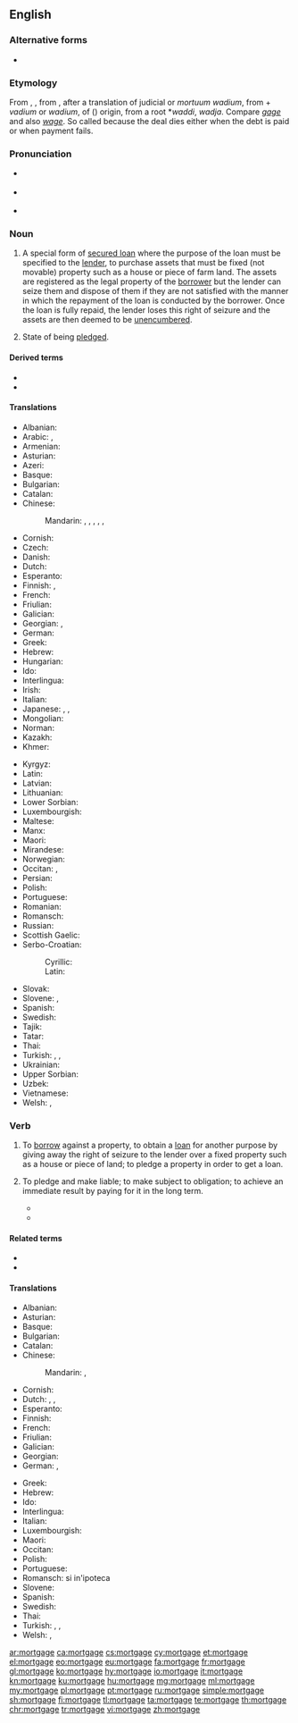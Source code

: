 ==English==
{{wikipedia}}

===Alternative forms===
* {{l|en|morgage}} {{qualifier|obsolete}}

===Etymology===
{{PIE root|en|mer|id1=die|wedʰ}}
From {{etyl|xno|en}} {{m|fro|morgage}}, {{der|en|frm|mortgage}}, from {{der|en|fro|mort gage||death pledge}}, after a translation of judicial {{etyl|ML.|en}} {{m|la|mortuum vadium}} or ''mortuum wadium'', from {{m|la|mortuum}} + ''vadium'' or ''wadium'', of {{etyl|gem|en}} ({{etyl|frk|en}}) origin, from a root *''waddi'', ''wadja''. Compare ''[[gage]]'' and also ''[[wage]]''. So called because the deal dies either when the debt is paid or when payment fails.

===Pronunciation===
* {{a|UK}} {{IPA|/ˈmɔː.ɡɪdʒ/|lang=en}}
* {{a|US}} {{IPA|/ˈmɔɹ.ɡɪdʒ/|lang=en}}
* {{audio|En-us-mortgage.ogg|Audio (US)|lang=en}}

===Noun===
{{en-noun}}

# {{lb|en|legal}} A special form of [[secured loan]] where the purpose of the loan must be specified to the [[lender]], to purchase assets that must be fixed (not movable) property such as a house or piece of farm land. The assets are registered as the legal property of the [[borrower]] but the lender can seize them and dispose of them if they are not satisfied with the manner in which the repayment of the loan is conducted by the borrower. Once the loan is fully repaid, the lender loses this right of seizure and the assets are then deemed to be [[unencumbered]].
#: {{ux|en|We're renting a property in the city centre because we can't afford to get a '''mortgage''' yet.}}
# {{lb|en|obsolete}} State of being [[pledge]]d.
#: {{ux|en|lands given in '''mortgage'''}}

====Derived terms====
* {{l|en|anaconda mortgage}}
* {{l|en|mortgage-backed}}

====Translations====
{{trans-top|special form of secured loan}}
* Albanian: {{t+|sq|hipotekë|f}}
* Arabic: {{t|ar|رَهْن|m}}, {{t|ar|رَهْن عَقَارِيّ|m}}
* Armenian: {{t|hy|հիպոթեկ|sc=Armn}}
* Asturian: {{t|ast|hipoteca|f}}
* Azeri: {{t|az|ipoteka}}
* Basque: {{t+|eu|hipoteka}}
* Bulgarian: {{t+|bg|ипоте́ка|f}}
* Catalan: {{t+|ca|hipoteca|f}}
* Chinese:
*: Mandarin: {{t+|cmn|抵押|tr=dǐyā|sc=Hani}}, {{t|cmn|[[抵押]][[貸款]]|sc=Hani}}, {{t|cmn|[[抵押]][[贷款]]|tr=dǐyā dàikuǎn|sc=Hani}}, {{t+|cmn|按揭|tr=ànjiē|sc=Hani}}, {{qualifier|home loan}} {{t+|cmn|房貸|sc=Hani}}, {{t+|cmn|房贷|tr=fángdài|sc=Hani}}
* Cornish: {{t|kw|marwostel|m}}
* Czech: {{t+|cs|hypotéka|f}}
* Danish: {{t|da|pant}}
* Dutch: {{t+|nl|hypotheek|m}}
* Esperanto: {{t|eo|hipoteko}}
* Finnish: {{t+|fi|asuntolaina}}, {{t|fi|kiinnelaina}}
* French: {{t+|fr|hypothèque|f}}
* Friulian: {{t|fur|ipoteche|f}}
* Galician: {{t|gl|hipoteca|f}}
* Georgian: {{t|ka|იპოთეკა|sc=Geor}}, {{t|ka|გირაო}}
* German: {{t+|de|Hypothek|f}}
* Greek: {{t+|el|υποθήκη|f|sc=Grek}}
* Hebrew: {{t+|he|משכנתא|f|tr=mashkánta|sc=Hebr}}
* Hungarian: {{t+|hu|jelzálog}}
* Ido: {{t+|io|hipoteko}}
* Interlingua: {{t|ia|hypotheca}}
* Irish: {{t|ga|morgáiste|m}}
* Italian: {{t+|it|ipoteca|f}}
* Japanese: {{t+|ja|抵当|tr=ていとう, teitō|sc=Jpan}}, {{t+|ja|抵当権|tr=ていとうけん, teitōken|sc=Jpan}}, {{t|ja|住宅ローン|tr=じゅうたくローン, jūtaku-rōn|sc=Jpan}}
* Mongolian: {{t-needed|mn}}
* Norman: {{t|nrf|hypothèque|f}}
* Kazakh: {{t|kk|ипотека|sc=Cyrl}}
* Khmer: {{t|km|និក្ខេប|tr=nikkʰeɛp|sc=Khmr}}
{{trans-mid}}
* Kyrgyz: {{t|ky|ипотека|sc=Cyrl}}
* Latin: {{t|la|hypotheca|f}}
* Latvian: {{t|lv|hipotēka}}
* Lithuanian: {{t|lt|ipoteka}}
* Lower Sorbian: {{t|dsb|hypoteka|f}}
* Luxembourgish: {{t|lb|Hypothéik|f}}
* Maltese: {{t|mt|ipoteka|f}}
* Manx: {{t|gv|gioaldeeaght}}
* Maori: {{t|mi|mōkete}}
* Mirandese: {{t|mwl|heipoteca|f}}
* Norwegian: {{t|no|hypothek|n}}
* Occitan: {{t|oc|emprecairada|f}}, {{t|oc|empenhoradura|f}}
* Persian: {{t+|fa|رهن|tr=rahn|sc=fa-Arab}}
* Polish: {{t|pl|kredyt hipoteczny|m-in}}
* Portuguese: {{t+|pt|hipoteca|f}}
* Romanian: {{t+|ro|ipotecă|f}}
* Romansch: {{t|rm|ipoteca|f}}
* Russian: {{t+|ru|ипоте́ка|f}}
* Scottish Gaelic: {{t|gd|morgaidse}}
* Serbo-Croatian:
*: Cyrillic: {{t+|sh|hipoteka|f|sc=Cyrl}}
*: Latin: {{t|sh|хипотека|f|sc=Cyrl}}
* Slovak: {{t|sk|hypotéka|f}}
* Slovene: {{t+|sl|hipoteka|f}}, {{t|sl|zastavitev|f}}
* Spanish: {{t+|es|hipoteca|f}}
* Swedish: {{t+|sv|hypotek|n}}
* Tajik: {{t|tg|гаравпулӣ|sc=Cyrl}}
* Tatar: {{t|tt|ипотека|sc=Cyrl}}
* Thai: {{t+|th|จำนอง}}
* Turkish: {{t+|tr|ipotek}}, {{t+|tr|rehin}}, {{t+|tr|tutu}}
* Ukrainian: {{t|uk|іпоте́ка|sc=Cyrl}}
* Upper Sorbian: {{t|hsb|hypoteka|f}}
* Uzbek: {{t+|uz|ipoteka}}
* Vietnamese: {{t-needed|vi}}
* Welsh: {{t+|cy|morgais|m}}, {{t|cy|gwystloriaeth|f}}
{{trans-bottom}}

===Verb===
{{en-verb|mortgag}}

# {{lb|en|transitive|legal}} To [[borrow]] against a property, to obtain a [[loan]] for another purpose by giving away the right of seizure to the lender over a fixed property such as a house or piece of land; to pledge a property in order to get a loan.
#: {{ux|en|to '''mortgage a property''', '''an estate''', '''a shop'''}}
#: {{ux|en|We '''mortgaged our house''' in order to start a company.}}
# {{lb|en|transitive|figurative}} To pledge and make liable; to make subject to obligation; to achieve an immediate result by paying for it in the long term.
#* {{quote-book|year=1982|author=Verne Moberg|title=The Truth and Work of [[w:Victoria Benedictsson|Victoria Benedictsson]]|page=72|passage=She '''mortgaged her future''' for the pleasures of the relationship with the sculptor, a relationship she knew would be short.}}
#* {{quote-book|year=2001|author=Antony Rowland|title=[[w:Tony Harrison|Tony Harrison]] and the Holocaust|page=193|passage=Like a latter-day [[w:Faustus|Faustus]] who has '''mortgaged his soul''' to the pursuit of his art, Harrison now desperately craves the paternal love from which his learning has estranged him.}}

====Related terms====
* {{l|en|mortgagee}}
* {{l|en|mortgager}}

====Translations====
{{trans-top|to borrow against a property}}
* Albanian: {{t+|sq|hipotekoj}}
* Asturian: {{t|ast|hipotecar}}
* Basque: {{t|eu|hipotekatu}}
* Bulgarian: {{t|bg|ипотеки́рам}}
* Catalan: {{t+|ca|hipotecar}}
* Chinese:
*: Mandarin: {{t+|cmn|按揭|tr=ànjiē|sc=Hani}}, {{t+|cmn|抵押|tr=dǐyā|sc=Hani}}
* Cornish: {{t|kw|marwostla}}
* Dutch: {{t+|nl|hypothekeren}}, {{t|nl|lijfrente afsluiten}}, {{t+|nl|verpanden}}
* Esperanto: {{t|eo|hipoteki}}
* Finnish: {{t+|fi|kiinnittää}}
* French: {{t+|fr|hypothéquer}}
* Friulian: {{t|fur|ipotecâ}}
* Galician: {{t|gl|hipotecar}}
* Georgian: {{t|ka|დაგირავება}}
* German: {{t+|de|verpfänden}}, {{t|de|eine Hypothek aufnehmen}}
{{trans-mid}}
* Greek: {{t+|el|υποθηκεύω|sc=Grek}}
* Hebrew: {{t+|he|משכן|tr=mishkén|sc=Hebr}}
* Ido: {{t+|io|hipotekizar}}
* Interlingua: {{t|ia|hypothecar}}
* Italian: {{t+|it|ipotecare}}
* Luxembourgish: {{t|lb|hypothekéieren}}
* Maori: {{t|mi|mōkete}}
* Occitan: {{t|oc|emprecairar}}
* Polish: {{t|pl|obciążać hipotekę}}
* Portuguese: {{t+|pt|hipotecar}}
* Romansch: {{t|rm|prender}} si in'ipoteca
* Slovene: {{t|sl|zastaviti}}
* Spanish: {{t+|es|hipotecar}}
* Swedish: {{t|sv|inteckna}}
* Thai: {{t+|th|จำนอง}}
* Turkish: {{t|tr|ipotek vermek}}, {{t|tr|rehin vermek}}, {{t|tr|tutu vermek}}
* Welsh: {{t+|cy|morgeisio}}, {{t|cy|arwystlo}}
{{trans-bottom}}

[[ar:mortgage]]
[[ca:mortgage]]
[[cs:mortgage]]
[[cy:mortgage]]
[[et:mortgage]]
[[el:mortgage]]
[[eo:mortgage]]
[[eu:mortgage]]
[[fa:mortgage]]
[[fr:mortgage]]
[[gl:mortgage]]
[[ko:mortgage]]
[[hy:mortgage]]
[[io:mortgage]]
[[it:mortgage]]
[[kn:mortgage]]
[[ku:mortgage]]
[[hu:mortgage]]
[[mg:mortgage]]
[[ml:mortgage]]
[[my:mortgage]]
[[pl:mortgage]]
[[pt:mortgage]]
[[ru:mortgage]]
[[simple:mortgage]]
[[sh:mortgage]]
[[fi:mortgage]]
[[tl:mortgage]]
[[ta:mortgage]]
[[te:mortgage]]
[[th:mortgage]]
[[chr:mortgage]]
[[tr:mortgage]]
[[vi:mortgage]]
[[zh:mortgage]]